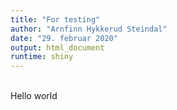```yaml
---
title: "For testing"
author: "Arnfinn Hykkerud Steindal"
date: "29. februar 2020"
output: html_document
runtime: shiny
---
```


<br> 
Hello world
</br>
